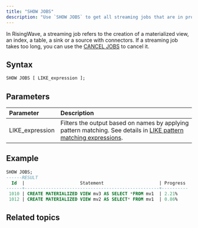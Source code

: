 ```yaml
---
title: "SHOW JOBS"
description: "Use `SHOW JOBS` to get all streaming jobs that are in progress, including their IDs, the specific statements, and their progresses."
---
```


In RisingWave, a streaming job refers to the creation of a materialized view, an index, a table, a sink or a source with connectors. If a streaming job takes too long, you can use the [CANCEL JOBS](/sql/commands/sql-cancel-jobs) to cancel it.

## Syntax

```sql
SHOW JOBS [ LIKE_expression ];
```

## Parameters

| Parameter        | Description                                                                                                                                                                               |
| :--------------- | :---------------------------------------------------------------------------------------------------------------------------------------------------------------------------------------- |
| LIKE\_expression | Filters the output based on names by applying pattern matching. See details in [LIKE pattern matching expressions](/sql/functions/string#like-pattern-matching-expressions). |

## Example
```sql
SHOW JOBS;
------RESULT
  Id  |                     Statement                     | Progress
------+---------------------------------------------------+----------
 1010 | CREATE MATERIALIZED VIEW mv3 AS SELECT *FROM mv1  | 2.21%
 1012 | CREATE MATERIALIZED VIEW mv2 AS SELECT* FROM mv1  | 0.86%
```

## Related topics

<CardGroup>
  <Card
    title="Monitor statement progress"
    icon="chart-line"
    iconType="solid"
    href="/operate/monitor-statement-progress"
  />

  <Card
    title="CANCEL JOBS"
    icon="circle-stop"
    iconType="solid"
    href="/sql/commands/sql-cancel-jobs"
  />

</CardGroup>

